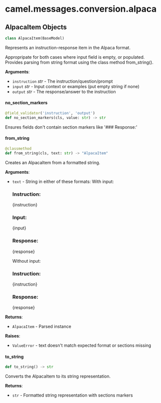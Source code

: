 <a id="camel.messages.conversion.alpaca"></a>

# camel.messages.conversion.alpaca

<a id="camel.messages.conversion.alpaca.AlpacaItem"></a>

## AlpacaItem Objects

```python
class AlpacaItem(BaseModel)
```

Represents an instruction-response item in the Alpaca format.

Appropripate for both cases where input field is empty, or populated.
Provides parsing from string format using the class method from_string().

**Arguments**:

- `instruction` _str_ - The instruction/question/prompt
- `input` _str_ - Input context or examples (put empty string if none)
- `output` _str_ - The response/answer to the instruction

<a id="camel.messages.conversion.alpaca.AlpacaItem.no_section_markers"></a>

#### no\_section\_markers

```python
@field_validator('instruction', 'output')
def no_section_markers(cls, value: str) -> str
```

Ensures fields don't contain section markers like '###
Response:'

<a id="camel.messages.conversion.alpaca.AlpacaItem.from_string"></a>

#### from\_string

```python
@classmethod
def from_string(cls, text: str) -> "AlpacaItem"
```

Creates an AlpacaItem from a formatted string.

**Arguments**:

- `text` - String in either of these formats:
  With input:
  ### Instruction:
  {instruction}
  ### Input:
  {input}
  ### Response:
  {response}
  
  Without input:
  ### Instruction:
  {instruction}
  ### Response:
  {response}
  

**Returns**:

- `AlpacaItem` - Parsed instance
  

**Raises**:

- `ValueError` - text doesn't match expected format or sections missing

<a id="camel.messages.conversion.alpaca.AlpacaItem.to_string"></a>

#### to\_string

```python
def to_string() -> str
```

Converts the AlpacaItem to its string representation.

**Returns**:

- `str` - Formatted string representation with sections markers

